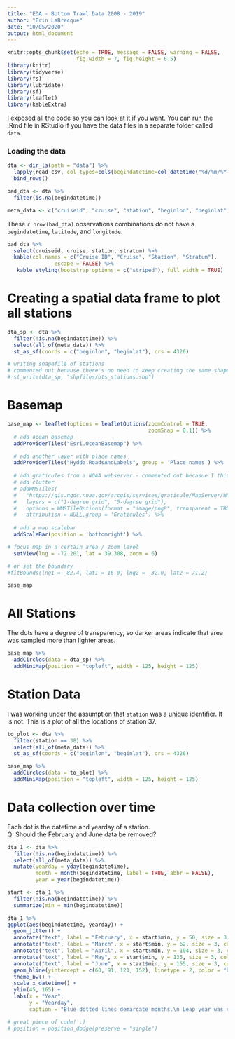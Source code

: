 ```yaml
---
title: "EDA - Bottom Trawl Data 2008 - 2019"
author: "Erin LaBrecque"
date: "10/05/2020"
output: html_document
---
```



```r
knitr::opts_chunk$set(echo = TRUE, message = FALSE, warning = FALSE, 
                      fig.width = 7, fig.height = 6.5)
library(knitr)
library(tidyverse)
library(fs)
library(lubridate)
library(sf)
library(leaflet)
library(kableExtra)

```

I exposed all the code so you can look at it if you want. You can run the .Rmd file in RStudio if you have the data files in a separate folder called `data`. 

### Loading the data
```r
dta <- dir_ls(path = "data") %>% 
  lapply(read_csv, col_types=cols(begindatetime=col_datetime("%d/%m/%Y-%H:%M:%S"))) %>% 
  bind_rows()

bad_dta <- dta %>% 
  filter(is.na(begindatetime))

meta_data <- c("cruiseid", "cruise", "station", "beginlon", "beginlat", "begindatetime", "stratum")
```         

These `r nrow(bad_dta)` observations combinations do not have a `begindatetime`, `latitude`, and `longitude`.
```r
bad_dta %>% 
  select(cruiseid, cruise, station, stratum) %>% 
  kable(col.names = c("Cruise ID", "Cruise", "Station", "Stratum"),
               escape = FALSE) %>% 
   kable_styling(bootstrap_options = c("striped"), full_width = TRUE) 

```

# Creating a spatial data frame to plot all stations 
```r
dta_sp <- dta %>%
  filter(!is.na(begindatetime)) %>% 
  select(all_of(meta_data)) %>% 
  st_as_sf(coords = c("beginlon", "beginlat"), crs = 4326)

# writing shapefile of stations
# commented out because there's no need to keep creating the same shapefile
# st_write(dta_sp, "shpfiles/bts_stations.shp")
```

# Basemap
```r
base_map <- leaflet(options = leafletOptions(zoomControl = TRUE,
                                             zoomSnap = 0.1)) %>% 
  # add ocean basemap
  addProviderTiles("Esri.OceanBasemap") %>%

  # add another layer with place names
  addProviderTiles("Hydda.RoadsAndLabels", group = 'Place names') %>%
  
  # add graticules from a NOAA webserver - commented out becasue I think they
  # add clutter
  # addWMSTiles(
  #   "https://gis.ngdc.noaa.gov/arcgis/services/graticule/MapServer/WMSServer/",
  #   layers = c("1-degree grid", "5-degree grid"),
  #   options = WMSTileOptions(format = "image/png8", transparent = TRUE),
  #   attribution = NULL,group = 'Graticules') %>%
  
  # add a map scalebar
  addScaleBar(position = 'bottomright') %>% 

# focus map in a certain area / zoom level
  setView(lng = -72.201, lat = 39.308, zoom = 6)

# or set the boundary
#fitBounds(lng1 = -82.4, lat1 = 16.0, lng2 = -32.0, lat2 = 71.2)

base_map
```

# All Stations  
The dots have a degree of transparency, so darker areas indicate that area was sampled more than lighter areas.
```r
base_map %>% 
  addCircles(data = dta_sp) %>% 
  addMiniMap(position = "topleft", width = 125, height = 125)
```

# Station Data  
I was working under the assumption that `station` was a unique identifier. It is not. This is a plot of all the locations of station 37. 
```r
to_plot <- dta %>% 
  filter(station == 38) %>% 
  select(all_of(meta_data)) %>% 
  st_as_sf(coords = c("beginlon", "beginlat"), crs = 4326)

base_map %>% 
  addCircles(data = to_plot) %>% 
  addMiniMap(position = "topleft", width = 125, height = 125)
```

# Data collection over time  
Each dot is the datetime and yearday of a station.  
Q: Should the February and June data be removed?
```r
dta_1 <- dta %>%
  filter(!is.na(begindatetime)) %>% 
  select(all_of(meta_data)) %>% 
  mutate(yearday = yday(begindatetime),
         month = month(begindatetime, label = TRUE, abbr = FALSE),
         year = year(begindatetime))

start <- dta_1 %>% 
  filter(!is.na(begindatetime)) %>% 
  summarize(min = min(begindatetime))

dta_1 %>% 
ggplot(aes(begindatetime, yearday)) +
  geom_jitter() +
  annotate("text", label = "February", x = start$min, y = 50, size = 3, color = "black") +
  annotate("text", label = "March", x = start$min, y = 62, size = 3, color = "black") +
  annotate("text", label = "April", x = start$min, y = 104, size = 3, color = "black") +
  annotate("text", label = "May", x = start$min, y = 135, size = 3, color = "black") +
  annotate("text", label = "June", x = start$min, y = 155, size = 3, color = "black") +
  geom_hline(yintercept = c(60, 91, 121, 152), linetype = 2, color = "blue") +
  theme_bw() +
  scale_x_datetime() +
  ylim(45, 165) +
  labs(x = "Year",
       y = "Yearday",
       caption = "Blue dotted lines demarcate months.\n Leap year was not taken into account when determining yearday breaks for months.")

# great piece of code! :)
# position = position_dodge(preserve = "single")

```



